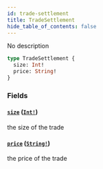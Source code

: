 ```yaml
---
id: trade-settlement
title: TradeSettlement
hide_table_of_contents: false
---
```



No description

```graphql
type TradeSettlement {
  size: Int!
  price: String!
}
```


### Fields

#### [`size`](#) ([`Int!`](/docs/mainnet/graphql/scalars/int))

the size of the trade


#### [`price`](#) ([`String!`](/docs/mainnet/graphql/scalars/string))

the price of the trade




